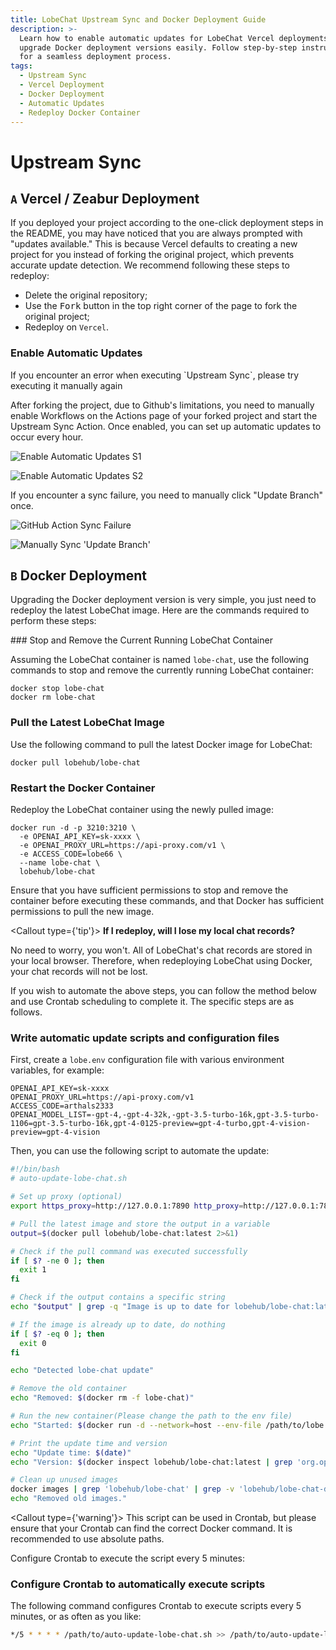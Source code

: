 ```yaml
---
title: LobeChat Upstream Sync and Docker Deployment Guide
description: >-
  Learn how to enable automatic updates for LobeChat Vercel deployments and
  upgrade Docker deployment versions easily. Follow step-by-step instructions
  for a seamless deployment process.
tags:
  - Upstream Sync
  - Vercel Deployment
  - Docker Deployment
  - Automatic Updates
  - Redeploy Docker Container
---
```


# Upstream Sync

## `A` Vercel / Zeabur Deployment

If you deployed your project according to the one-click deployment steps in the README, you may have noticed that you are always prompted with "updates available." This is because Vercel defaults to creating a new project for you instead of forking the original project, which prevents accurate update detection. We recommend following these steps to redeploy:

- Delete the original repository;
- Use the <kbd>Fork</kbd> button in the top right corner of the page to fork the original project;
- Redeploy on `Vercel`.

### Enable Automatic Updates

<Callout>
  If you encounter an error when executing `Upstream Sync`, please try executing it manually again
</Callout>

After forking the project, due to Github's limitations, you need to manually enable Workflows on the Actions page of your forked project and start the Upstream Sync Action. Once enabled, you can set up automatic updates to occur every hour.

<Image
  alt="Enable Automatic Updates S1"
  src="https://github-production-user-asset-6210df.s3.amazonaws.com/17870709/266985117-4d48fe7b-0412-4667-8129-b25ebcf2c9de.png"
/>

<Image
  alt="Enable Automatic Updates S2"
  src="https://github-production-user-asset-6210df.s3.amazonaws.com/17870709/266985177-7677b4ce-c348-4145-9f60-829d448d5be6.png"
/>

If you encounter a sync failure, you need to manually click "Update Branch" once.

<Image
  alt="GitHub Action Sync Failure"
  src="https://github.com/user-attachments/assets/9baacac6-5af4-460b-862d-682b76c18459"
/>

<Image
  alt="Manually Sync 'Update Branch'"
  src="https://github.com/user-attachments/assets/d524c20d-306a-45bc-971b-96920b87fab4"
/>

## `B` Docker Deployment

Upgrading the Docker deployment version is very simple, you just need to redeploy the latest LobeChat image. Here are the commands required to perform these steps:

<Steps>
  ### Stop and Remove the Current Running LobeChat Container

Assuming the LobeChat container is named `lobe-chat`, use the following commands to stop and remove the currently running LobeChat container:

```fish
docker stop lobe-chat
docker rm lobe-chat
```

### Pull the Latest LobeChat Image

Use the following command to pull the latest Docker image for LobeChat:

```fish
docker pull lobehub/lobe-chat
```

### Restart the Docker Container

Redeploy the LobeChat container using the newly pulled image:

```fish
docker run -d -p 3210:3210 \
  -e OPENAI_API_KEY=sk-xxxx \
  -e OPENAI_PROXY_URL=https://api-proxy.com/v1 \
  -e ACCESS_CODE=lobe66 \
  --name lobe-chat \
  lobehub/lobe-chat
```

</Steps>

Ensure that you have sufficient permissions to stop and remove the container before executing these commands, and that Docker has sufficient permissions to pull the new image.

<Callout type={'tip'}>
  **If I redeploy, will I lose my local chat records?**

No need to worry, you won't. All of LobeChat's chat records are stored in your local browser. Therefore, when redeploying LobeChat using Docker, your chat records will not be lost.

</Callout>

If you wish to automate the above steps, you can follow the method below and use Crontab scheduling to complete it. The specific steps are as follows.

<Steps>

### Write automatic update scripts and configuration files

First, create a `lobe.env` configuration file with various environment variables, for example:

```env
OPENAI_API_KEY=sk-xxxx
OPENAI_PROXY_URL=https://api-proxy.com/v1
ACCESS_CODE=arthals2333
OPENAI_MODEL_LIST=-gpt-4,-gpt-4-32k,-gpt-3.5-turbo-16k,gpt-3.5-turbo-1106=gpt-3.5-turbo-16k,gpt-4-0125-preview=gpt-4-turbo,gpt-4-vision-preview=gpt-4-vision
```

Then, you can use the following script to automate the update:

```bash
#!/bin/bash
# auto-update-lobe-chat.sh

# Set up proxy (optional)
export https_proxy=http://127.0.0.1:7890 http_proxy=http://127.0.0.1:7890 all_proxy=socks5://127.0.0.1:7890

# Pull the latest image and store the output in a variable
output=$(docker pull lobehub/lobe-chat:latest 2>&1)

# Check if the pull command was executed successfully
if [ $? -ne 0 ]; then
  exit 1
fi

# Check if the output contains a specific string
echo "$output" | grep -q "Image is up to date for lobehub/lobe-chat:latest"

# If the image is already up to date, do nothing
if [ $? -eq 0 ]; then
  exit 0
fi

echo "Detected lobe-chat update"

# Remove the old container
echo "Removed: $(docker rm -f lobe-chat)"

# Run the new container(Please change the path to the env file)
echo "Started: $(docker run -d --network=host --env-file /path/to/lobe.env --name=lobe-chat --restart=always lobehub/lobe-chat)"

# Print the update time and version
echo "Update time: $(date)"
echo "Version: $(docker inspect lobehub/lobe-chat:latest | grep 'org.opencontainers.image.version' | awk -F'"' '{print $4}')"

# Clean up unused images
docker images | grep 'lobehub/lobe-chat' | grep -v 'lobehub/lobe-chat-database' | grep -v 'latest' | awk '{print $3}' | xargs -r docker rmi > /dev/null 2>&1
echo "Removed old images."
```

<Callout type={'warning'}>
  This script can be used in Crontab, but please ensure that your Crontab can find the correct
  Docker command. It is recommended to use absolute paths.
</Callout>

Configure Crontab to execute the script every 5 minutes:

### Configure Crontab to automatically execute scripts

The following command configures Crontab to execute scripts every 5 minutes, or as often as you like:

```bash
*/5 * * * * /path/to/auto-update-lobe-chat.sh >> /path/to/auto-update-lobe-chat.log 2>&1
```

</Steps>
